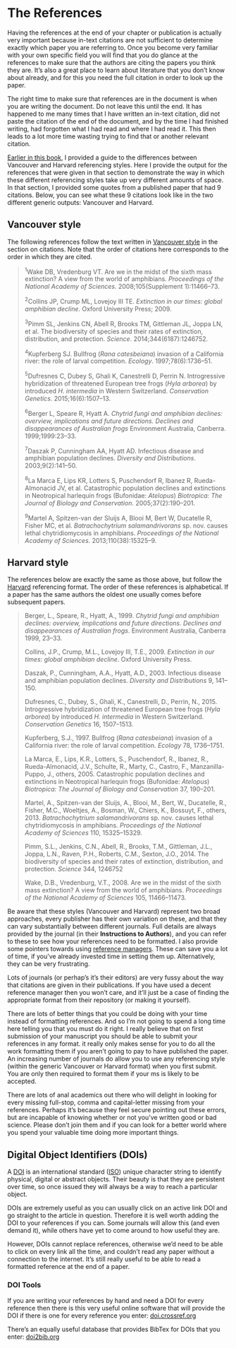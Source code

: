 # The References {#references}

Having the references at the end of your chapter or publication is actually very important because in-text citations are not sufficient to determine exactly which paper you are referring to. Once you become very familiar with your own specific field you will find that you do glance at the references to make sure that the authors are citing the papers you think they are. It's also a great place to learn about literature that you don't know about already, and for this you need the full citation in order to look up the paper.

The right time to make sure that references are in the document is when you are writing the document. Do not leave this until the end. It has happened to me many times that I have written an in-text citation, did not paste the citation of the end of the document, and by the time I had finished writing, had forgotten what I had read and where I had read it. This then leads to a lot more time wasting trying to find that or another relevant citation. 

[Earlier in this book](citations.html), I provided a guide to the differences between Vancouver and Harvard referencing styles. Here I provide the output for the references that were given in that section to demonstrate the way in which these different referencing styles take up very different amounts of space. In that section, I provided some quotes from a published paper that had 9 citations. Below, you can see what these 9 citations look like in the two different generic outputs: Vancouver and Harvard.

## Vancouver style {#vancouver}
The following references follow the text written in [Vancouver style](citations.html) in the section on citations. Note that the order of citations here corresponds to the order in which they are cited.

>^1^Wake DB, Vredenburg VT. Are we in the midst of the sixth mass extinction? A view from the world of amphibians. _Proceedings of the National Academy of Sciences_. 2008;105(Supplement 1):11466–73.
>
>^2^Collins JP, Crump ML, Lovejoy III TE. _Extinction in our times: global amphibian decline_. Oxford University Press; 2009.
>
>^3^Pimm SL, Jenkins CN, Abell R, Brooks TM, Gittleman JL, Joppa LN, et al. The biodiversity of species and their rates of extinction, distribution, and protection. _Science_. 2014;344(6187):1246752.
>
>^4^Kupferberg SJ. Bullfrog (*Rana catesbeiana*) invasion of a California river: the role of larval competition. _Ecology_. 1997;78(6):1736–51.
>
>^5^Dufresnes C, Dubey S, Ghali K, Canestrelli D, Perrin N. Introgressive hybridization of threatened European tree frogs (*Hyla arborea*) by introduced _H. intermedia_ in Western Switzerland. _Conservation Genetics_. 2015;16(6):1507–13.
>
>^6^Berger L, Speare R, Hyatt A. _Chytrid fungi and amphibian declines: overview, implications and future directions. Declines and disappearances of Australian frogs_ Environment Australia, Canberra. 1999;1999:23–33.
>
>^7^Daszak P, Cunningham AA, Hyatt AD. Infectious disease and amphibian population declines. _Diversity and Distributions_. 2003;9(2):141–50.
>
>^8^La Marca E, Lips KR, Lotters S, Puschendorf R, Ibanez R, Rueda-Almonacid JV, et al. Catastrophic population declines and extinctions in Neotropical harlequin frogs (Bufonidae: *Atelopus*) _Biotropica: The Journal of Biology and Conservation_. 2005;37(2):190–201.
>
>^9^Martel A, Spitzen-van der Sluijs A, Blooi M, Bert W, Ducatelle R, Fisher MC, et al. *Batrachochytrium salamandrivorans* sp. nov. causes lethal chytridiomycosis in amphibians. _Proceedings of the National Academy of Sciences_. 2013;110(38):15325–9.
>
>

## Harvard style {#harvard}
The references below are exactly the same as those above, but follow the [Harvard](citations.html) referencing format. The order of these references is alphabetical. If a paper has the same authors the oldest one usually comes before subsequent papers. 

>Berger, L., Speare, R., Hyatt, A., 1999. _Chytrid fungi and amphibian declines: overview, implications and future directions. Declines and disappearances of Australian frogs_. Environment Australia, Canberra 1999, 23–33.
>
>Collins, J.P., Crump, M.L., Lovejoy III, T.E., 2009. _Extinction in our times: global amphibian decline_. Oxford University Press.
>
>Daszak, P., Cunningham, A.A., Hyatt, A.D., 2003. Infectious disease and amphibian population declines. _Diversity and Distributions_ 9, 141–150.
>
>Dufresnes, C., Dubey, S., Ghali, K., Canestrelli, D., Perrin, N., 2015. Introgressive hybridization of threatened European tree frogs (*Hyla arborea*) by introduced _H. intermedia_ in Western Switzerland. _Conservation Genetics_ 16, 1507–1513.
>
>Kupferberg, S.J., 1997. Bullfrog (*Rana catesbeiana*) invasion of a California river: the role of larval competition. _Ecology_ 78, 1736–1751.
>
>La Marca, E., Lips, K.R., Lotters, S., Puschendorf, R., Ibanez, R., Rueda-Almonacid, J.V., Schulte, R., Marty, C., Castro, F., Manzanilla-Puppo, J., others, 2005. Catastrophic population declines and extinctions in Neotropical harlequin frogs (Bufonidae: *Atelopus*) _Biotropica: The Journal of Biology and Conservation_ 37, 190–201.
>
>Martel, A., Spitzen-van der Sluijs, A., Blooi, M., Bert, W., Ducatelle, R., Fisher, M.C., Woeltjes, A., Bosman, W., Chiers, K., Bossuyt, F., others, 2013. *Batrachochytrium salamandrivorans* sp. nov. causes lethal chytridiomycosis in amphibians. _Proceedings of the National Academy of Sciences_ 110, 15325–15329.
>
>Pimm, S.L., Jenkins, C.N., Abell, R., Brooks, T.M., Gittleman, J.L., Joppa, L.N., Raven, P.H., Roberts, C.M., Sexton, J.O., 2014. The biodiversity of species and their rates of extinction, distribution, and protection. _Science_ 344, 1246752
>
>Wake, D.B., Vredenburg, V.T., 2008. Are we in the midst of the sixth mass extinction? A view from the world of amphibians. _Proceedings of the National Academy of Sciences_ 105, 11466–11473.
>
>

Be aware that these styles (Vancouver and Harvard) represent two broad approaches, every publisher has their own variation on these, and that they can vary substantially between different journals. Full details are always provided by the journal (in their **Instructions to Authors**), and you can refer to these to see how your references need to be formatted. I also provide some pointers towards using [reference managers](referencesoftware.html). These can save you a lot of time, if you've already invested time in setting them up. Alternatively, they can be very frustrating.  

Lots of journals (or perhap's it's their editors) are very fussy about the way that citations are given in their publications. If you have used a decent reference manager then you won't care, and it'll just be a case of finding the appropriate format from their repository (or making it yourself). 

There are lots of better things that you could be doing with your time instead of formatting references. And so I'm not going to spend a long time here telling you that you must do it right. I really believe that on first submission of your manuscript you should be able to submit your references in any format. it really only makes sense for you to do all the work formatting them if you aren't going to pay to have published the paper. An increasing number of journals do allow you to use any referencing style (within the generic Vancouver or Harvard format) when you first submit. You are only then required to format them if your ms is likely to be accepted.

There are lots of anal academics out there who will delight in looking for every missing full-stop, comma and capital-letter missing from your references. Perhaps it's because they feel secure pointing out these errors, but are incapable of knowing whether or not you've written good or bad science. Please don't join them and if you can look for a better world where you spend your valuable time doing more important things. 


## Digital Object Identifiers (DOIs) {#DOI}
A [DOI](https://www.doi.org/) is an international standard ([ISO](https://www.iso.org/)) unique character string to identify physical, digital or abstract objects. Their beauty is that they are persistent over time, so once issued they will always be a way to reach a particular object. 

DOIs are extremely useful as you can usually click on an active link DOI and go straight to the article in question. Therefore it is well worth adding the DOI to your references if you can. Some journals will allow this (and even demand it), while others have yet to come around to how useful they are.

However, DOIs cannot replace references, otherwise we'd need to be able to click on every link all the time, and couldn't read any paper without a connection to the internet. It's still really useful to be able to read a formatted reference at the end of a paper.

### DOI Tools

If you are writing your references by hand and need a DOI for every reference then there is this very useful online software that will provide the DOI if there is one for every reference you enter:
[doi.crossref.org](https://doi.crossref.org/simpleTextQuery)

There's an equally useful database that provides BibTex for DOIs that you enter: [doi2bib.org](https://doi2bib.org/)
